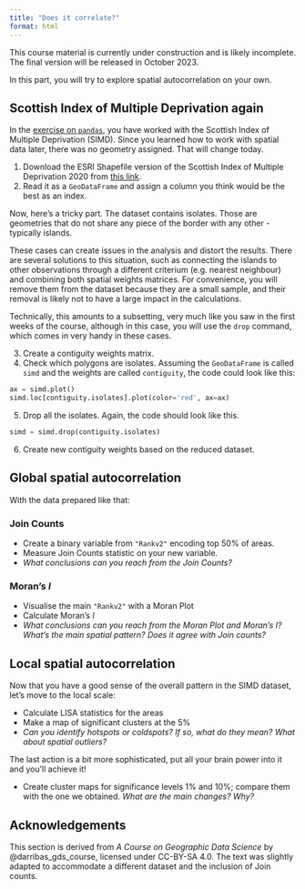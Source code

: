 ```yaml
---
title: "Does it correlate?"
format: html
---
```


::: {.callout-caution}
This course material is currently under construction and is likely incomplete. The final
version will be released in October 2023.
:::

In this part, you will try to explore spatial autocorrelation on your own.

## Scottish Index of Multiple Deprivation again

In the [exercise on `pandas`](../chapter_02/exercise.qmd), you have worked with the
Scottish Index of Multiple Deprivation (SIMD). Since you learned how to work with spatial
data later, there was no geometry assigned. That will change today.

1. Download the ESRI Shapefile version of the Scottish Index of Multiple Deprivation 2020 from [this link](https://spatialdata.gov.scot/geonetwork/srv/eng/catalog.search#/metadata/02866b0b-66e5-46ab-9b1c-d433dc3c2fae).
2. Read it as a `GeoDataFrame` and assign a column you think would be the best as an index.

Now, here's a tricky part. The dataset contains isolates. Those are geometries that do not
share any piece of the border with any other - typically islands.

These cases can create issues in the analysis and distort the results. There are several solutions to this situation, such as connecting the islands to other observations through a different criterium (e.g. nearest neighbour) and combining both spatial weights matrices. For convenience, you will remove them from the dataset because they are a small sample, and their removal is likely not to have a large impact in the calculations.

Technically, this amounts to a subsetting, very much like you saw in the first weeks of the course, although in this case, you will use the `drop` command, which comes in very handy in these cases.

3. Create a contiguity weights matrix.
4. Check which polygons are isolates. Assuming the `GeoDataFrame` is called `simd` and the weights are called `contiguity`, the code could look like this:

```python
ax = simd.plot()
simd.loc[contiguity.isolates].plot(color='red', ax=ax)
```

5. Drop all the isolates. Again, the code should look like this.

```python
simd = simd.drop(contiguity.isolates)
```
6. Create new contiguity weights based on the reduced dataset.

## Global spatial autocorrelation

With the data prepared like that:

### Join Counts

- Create a binary variable from `"Rankv2"` encoding top 50% of areas.
- Measure Join Counts statistic on your new variable.
- *What conclusions can you reach from the Join Counts?*

### Moran's $I$

- Visualise the main `"Rankv2"` with a Moran Plot
- Calculate Moran's $I$
- *What conclusions can you reach from the Moran Plot and Moran's I? What's the main spatial pattern? Does it agree with Join counts?*

## Local spatial autocorrelation

Now that you have a good sense of the overall pattern in the SIMD dataset, let's move to the local scale:

- Calculate LISA statistics for the areas
- Make a map of significant clusters at the 5%
- *Can you identify hotspots or coldspots? If so, what do they mean? What about spatial outliers?*

::: {.callout-warning}
The last action is a bit more sophisticated, put all your brain power into it and you'll achieve it!
:::

- Create cluster maps for significance levels 1% and 10%; compare them with the one we obtained. *What are the main changes? Why?*

## Acknowledgements {.appendix}

This section is derived from _A Course on Geographic Data Science_ by
@darribas_gds_course, licensed under CC-BY-SA 4.0. The text was slightly adapted
to accommodate a different dataset and the inclusion of Join counts.